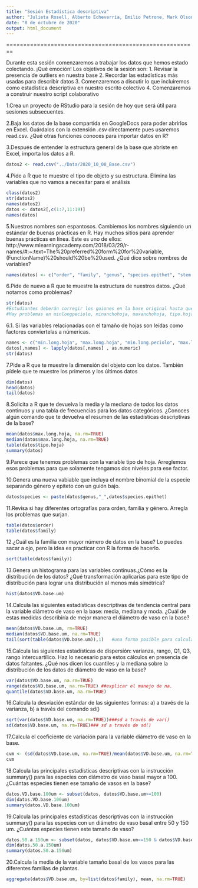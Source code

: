 ```yaml
---
title: "Sesión Estadística descriptiva"
author: "Julieta Rosell, Alberto Echeverría, Emilio Petrone, Mark Olson"
date: "8 de octubre de 2020"
output: html_document
---
```

========================================================

Durante esta sesión comenzaremos a trabajar los datos que hemos estado colectando. ¡Qué emoción! Los objetivos de la sesión son:
1. Revisar la presencia de outliers en nuestra base
2. Recordar las estadísticas más usadas para describir datos
3. Comenzaremos a discutir lo que incluiremos como estadística descriptiva en nuestro escrito colectivo
4. Comenzaremos a construir nuestro script colaborativo

1.Crea un proyecto de RStudio para la sesión de hoy que será útil para sesiones subsecuentes.

2.Baja los datos de la base compartida en GoogleDocs para poder abrirlos en Excel. Guárdalos con la extensión .csv directamente pues usaremos read.csv. ¿Qué otras funciones conoces para importar datos en R?

3.Después de entender la estructura general de la base que abriste en Excel, importa los datos a R.
```r
datos2 <- read.csv("../Data/2020_10_08_Base.csv")
```

4.Pide a R que te muestre el tipo de objeto y su estructura. Elimina las variables que no vamos a necesitar para el análisis 
```r
class(datos2)
str(datos2)
names(datos2)
datos <- datos2[,c(1:7,11:19)]
names(datos)
```

5.Nuestros nombres son espantosos. Cambiemos los nombres siguiendo un estándar de buenas prácticas en R. Hay muchos sitios para aprender buenas prácticas en línea. Este es uno de ellos: http://www.mlearningacademy.com/2018/03/29/r-names/#:~:text=The%20preferred%20form%20for%20variable,(FunctionName)%20should%20be%20used. ¿Qué dice sobre nombres de variables?
```r
names(datos) <- c("order", "family", "genus", "species.epithet", "stem.length.m", "VD.base.um", "VDtip.um", "min.long.hoja", "max.long.hoja", "min.long.peciolo", "max.long.peciolo", "min.long.lamina", "max.long.lamina", "min.ancho.hoja", "max.ancho.hoja", "tipo.hoja")
```

6.Pide de nuevo a R que te muestre la estructura de nuestros datos. ¿Qué notamos como problemas?
```r
str(datos)
#Estudiantes deberán corregir los guiones en la base original hasta que ya no tengamos problemas
#Hay problemas en minlongpeciolo, minanchohoja, maxanchohoja, tipo.hoja
```
6.1. Si las variables relacionadas con el tamaño de hojas son leídas como factores conviertelas a númericas.
```r
names <- c("min.long.hoja", "max.long.hoja", "min.long.peciolo", "max.long.peciolo", "min.long.lamina", "max.long.lamina", "min.ancho.hoja", "max.ancho.hoja")
datos[,names] <- lapply(datos[,names] , as.numeric)
str(datos)
```

7.Pide a R que te muestre la dimensión del objeto con los datos. También pídele que te muestre los primeros y los últimos datos
```r
dim(datos)
head(datos)
tail(datos)
```

8.Solicita a R que te devuelva la media y la mediana de todos los datos continuos y una tabla de frecuencias para los datos categóricos. ¿Conoces algún comando que te devuelva el resumen de las estadísticas descriptivas de la base?
```r
mean(datos$max.long.hoja, na.rm=TRUE)
median(datos$max.long.hoja, na.rm=TRUE)
table(datos$tipo.hoja)
summary(datos)
```
9.Parece que tenemos problemas con la variable tipo de hoja. Arreglemos esos problemas para que solamente tengamos dos niveles para ese factor.

10.Genera una nueva vabiable que incluya el nombre binomial de la especie separando género y epíteto con un guión bajo.
```r
datos$species <- paste(datos$genus,"_",datos$species.epithet)
```

11.Revisa si hay diferentes ortografías para orden, familia y género. Arregla los problemas que surjan.
```r
table(datos$order)
table(datos$family)
```
12.¿Cuál es la familia con mayor número de datos en la base? Lo puedes sacar a ojo, pero la idea es practicar con R la forma de hacerlo.
```r
sort(table(datos$family))
```

13.Genera un histograma para las variables continuas.¿Cómo es la distribución de los datos? ¿Qué transformación aplicarías para este tipo de distribución para lograr una distribución al menos más simétrica?
```r
hist(datos$VD.base.um)
```

14.Calcula las siguientes estadísticas descriptivas de tendencia central para la variable diámetro de vaso en la base: media, mediana y moda. ¿Cuál de estas medidas describiría de mejor manera el diámetro de vaso en la base?
```r
mean(datos$VD.base.um, rm=TRUE) 
median(datos$VD.base.um, na.rm=TRUE)  
tail(sort(table(datos$VD.base.um)),1)   #una forma posible para calcular la moda
```
15.Calcula las siguientes estadísticas de dispersión: varianza, rango, Q1, Q3, rango intercuartílico. Haz lo necesario para estos cálculos en presencia de datos faltantes. ¿Qué nos dicen los cuantiles y la mediana sobre la distribución de los datos de diámetro de vaso en la base?
```r
var(datos$VD.base.um, na.rm=TRUE)
range(datos$VD.base.um, na.rm=TRUE) ##explicar el manejo de na. 
quantile(datos$VD.base.um, na.rm=TRUE)
```

16.Calcula la desviación estándar de las siguientes formas: a) a través de la varianza, b) a través del comando sd() 
```r
sqrt(var(datos$VD.base.um, na.rm=TRUE))###sd a través de var()
sd(datos$VD.base.um, na.rm=TRUE)### sd a través de sd() 
```

17.Calcula el coeficiente de variación para la variable diámetro de vaso en la base.
```r
cvm <- (sd(datos$VD.base.um, na.rm=TRUE)/mean(datos$VD.base.um, na.rm=TRUE))*100
cvm
```
18.Calcula las principales estadísticas descriptivas con la instrucción summary() para las especies con diámetro de vaso basal mayor a 100. ¿Cuántas especies tienen ese tamaño de vasos en la base?
```r
datos.VD.base.100um <- subset(datos, datos$VD.base.um>=100)
dim(datos.VD.base.100um)
summary(datos.VD.base.100um)
```
19.Calcula las principales estadísticas descriptivas con la instrucción summary() para las especies con un diámetro de vaso basal entre 50 y 150 um. ¿Cuántas especies tienen este tamaño de vaso?
```r
datos.50.a.150um <- subset(datos, datos$VD.base.um<=150 & datos$VD.base.um>=50 )
dim(datos.50.a.150um)
summary(datos.50.a.150um)
```


20.Calcula la media de la variable tamaño basal de los vasos para las diferentes familias de plantas.
```r
aggregate(datos$VD.base.um, by=list(datos$family), mean, na.rm=TRUE)
```


